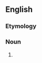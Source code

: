==English==

===Etymology===
{{compound|stop|word}}

===Noun===
{{en-noun}}

# {{alternative spelling of|[[stop word]]}}